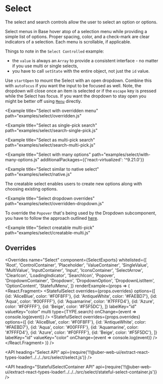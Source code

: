 <!--
Copyright (c) 2018-2019 Uber Technologies, Inc.

This source code is licensed under the MIT license found in the
LICENSE file in the root directory of this source tree.
-->





# Select

The select and search controls allow the user to select an option or options.

Select menus in Base hover atop of a selection menu while providing a simple list of options.
Proper spacing, color, and a check-mark are clear indicators of a selection. Each menu is
scrollable, if applicable.

<Example title="Select basic usage" path="examples/select/basic.js">
  <SelectBasic />
</Example>

<Example title="Select sizes" path="examples/select/sizes.js">
  <SelectSizes />
</Example>

<Example title="Select controlled example" path="examples/select/controlled.js">
  <SelectControlled />
</Example>

Things to note in the `Select Controlled` example:

- the `value` is always an `Array` to provide a consistent interface - no matter if you use multi or single selects,
- you have to call `setState` with the entire object, not just the `id` value.

<Example title="Select with open dropdown" path="examples/select/open.js">
  <SelectOpen />
</Example>

Use `startOpen` to mount the Select with an open dropdown.
Combine this with `autoFocus` if you want the input to be focused as well.
Note, the dropdown will close once an item is selected or if the `escape` key is pressed while the Select has focus.
If you want the dropdown to stay open you might be better off using [`Menu`](/components/menu) directly.

<Example
  title="Select with overridden menu"
  path="examples/select/overridden.js"
>
  <SelectOverridden />
</Example>

<Example title="Select with custom labels" path="examples/select/label.js">
  <SelectLabel />
</Example>

<Example
  title="Select as single-pick search"
  path="examples/select/search-single-pick.js"
>
  <SelectSinglePickSearch />
</Example>

<Example
  title="Select as multi-pick search"
  path="examples/select/search-multi-pick.js"
>
  <SelectMultiPickSearch />
</Example>

<Example
  title="Select with many options"
  path="examples/select/with-many-options.js"
  additionalPackages={{'react-virtualized': '^9.21.0'}}
>
  <SelectWithManyOptions />
</Example>

<Example
  title="Select similar to native select"
  path="examples/select/native.js"
>
  <SelectNative />
</Example>

<Example title="Select creatable" path="examples/select/creatable.js">
  <SelectCreatable />
</Example>

The creatable select enables users to create new options along with choosing
existing options.

<Example
  title="Select dropdown overrides"
  path="examples/select/overridden-dropdown.js"
>
  <SelectOverriddenDropdown />
</Example>

To override the `Popover` that's being used by the Dropdown subcomponent, you have to follow
the approach outlined [here](/theming/understanding-overrides#override-nested-components).

<Example
  title="Select creatable multi-pick"
  path="examples/select/creatable-multi.js"
>
  <SelectCreatableMulti />
</Example>

<Example title="Select in a modal dialog" path="examples/select/in-modal.js">
  <SelectInModal />
</Example>

## Overrides

<Overrides
  name="Select"
  component={SelectExports}
  whitelisted={[
    'Root',
    'ControlContainer',
    'Placeholder',
    'ValueContainer',
    'SingleValue',
    'MultiValue',
    'InputContainer',
    'Input',
    'IconsContainer',
    'SelectArrow',
    'ClearIcon',
    'LoadingIndicator',
    'SearchIcon',
    'Popover',
    'DropdownContainer',
    'Dropdown',
    'DropdownOption',
    'DropdownListItem',
    'OptionContent',
    'StatefulMenu',
  ]}
  renderExample={props => (
    <React.Fragment>
      <StatefulSelect
        overrides={props.overrides}
        options={[
          {id: 'AliceBlue', color: '#F0F8FF'},
          {id: 'AntiqueWhite', color: '#FAEBD7'},
          {id: 'Aqua', color: '#00FFFF'},
          {id: 'Aquamarine', color: '#7FFFD4'},
          {id: 'Azure', color: '#F0FFFF'},
          {id: 'Beige', color: '#F5F5DC'},
        ]}
        labelKey="id"
        valueKey="color"
        multi
        type={TYPE.search}
        onChange={event => console.log(event)}
      />
      <Block marginTop="scale800">
        <StatefulSelect
          overrides={props.overrides}
          options={[
            {id: 'AliceBlue', color: '#F0F8FF'},
            {id: 'AntiqueWhite', color: '#FAEBD7'},
            {id: 'Aqua', color: '#00FFFF'},
            {id: 'Aquamarine', color: '#7FFFD4'},
            {id: 'Azure', color: '#F0FFFF'},
            {id: 'Beige', color: '#F5F5DC'},
          ]}
          labelKey="id"
          valueKey="color"
          onChange={event => console.log(event)}
        />
      </Block>
    </React.Fragment>
  )}
/>

<API
  heading="Select API"
  api={require('!!@uber-web-ui/extract-react-types-loader!../../../src/select/select.js')}
/>

<API
  heading="StatefulSelectContainer API"
  api={require('!!@uber-web-ui/extract-react-types-loader!../../../src/select/stateful-select-container.js')}
/>
